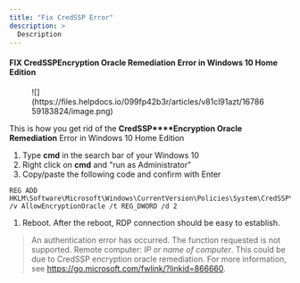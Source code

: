 ```yaml
---
title: "Fix CredSSP Error"
description: >
  Description
---
```


#### FIX CredSSPEncryption Oracle Remediation Error in Windows 10 Home Edition

<figure>![](https://files.helpdocs.io/099fp42b3r/articles/v81cl91azt/1678659183824/image.png)</figure>

This is how you get rid of the **CredSSP****Encryption Oracle Remediation** Error in Windows 10 Home Edition

1.  Type **cmd** in the search bar of your Windows 10
2.  Right click on **cmd** and "run as Administrator"
3.  Copy/paste the following code and confirm with Enter
```
REG ADD HKLM\Software\Microsoft\Windows\CurrentVersion\Policies\System\CredSSP\Parameters\ /v AllowEncryptionOracle /t REG_DWORD /d 2
```

1.  Reboot. After the reboot, RDP connection should be easy to establish.

> An authentication error has occurred. The function requested is not supported. Remote computer: *IP or name of computer*. This could be due to CredSSP encryption oracle remediation. For more information, see https://go.microsoft.com/fwlink/?linkid=866660.